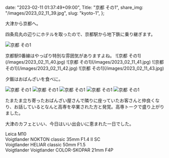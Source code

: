   date: "2023-02-11 01:37:49+09:00",
  Title: "京都 その1",
  share_img: "/images/2023_02_11_39.jpg",
  slug: "kyoto-1",
};

大津から京都へ。

四条烏丸の辺りにホテルを取ったので、京都駅から地下鉄に乗り継ぎます。

![京都 その1](/images/2023_02_11_39.jpg)

<span className="caption">
  京都駅0番線はやっぱり特別な雰囲気がありますよね。
</span>
![京都 その1](/images/2023_02_11_40.jpg) ![京都 その1](/images/2023_02_11_41.jpg)
![京都 その1](/images/2023_02_11_42.jpg) ![京都 その1](/images/2023_02_11_43.jpg)

夕飯はおばんざいを食べに。

![京都 その1](/images/2023_02_11_44.jpg)
![京都 その1](/images/2023_02_11_45.jpg)
![京都 その1](/images/2023_02_11_46.jpg)
![京都 その1](/images/2023_02_11_47.jpg)
![京都 その1](/images/2023_02_11_48.jpg)

たまたま立ち寄ったおばんざい屋さんで隣りに座っていたお客さんと仲良くなり、お話しているとなんと高専を卒業された方と発覚。高専トークで盛り上がりました。

大津のカフェといい、今日はいい出会いに恵まれた一日でした。

Leica M10<br />
Voigtlander NOKTON classic 35mm F1.4 Ⅱ SC<br />
Voigtlander HELIAR classic 50mm F1.5<br />
Voigtlander Voigtlander COLOR-SKOPAR 21mm F4P
